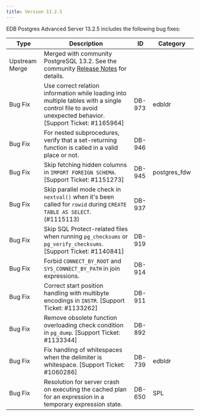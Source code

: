 ```yaml
---
title: Version 13.2.5
---
```


EDB Postgres Advanced Server 13.2.5 includes the following bug fixes:

| Type           | Description                                                                                                                                                                            | ID     | Category      | 
| -------------- | -------------------------------------------------------------------------------------------------------------------------------------------------------------------------------------- | ------ | ------------- |
| Upstream Merge | Merged with community PostgreSQL 13.2. See the community [Release Notes](https://www.postgresql.org/about/news/postgresql-132-126-1111-1016-9621-and-9525-released-2165/) for details. |        |               |
| Bug Fix        | Use correct relation information while loading into multiple tables with a single control file to avoid unexpected behavior. [Support Ticket: #1165964]                                | DB-973 | edbldr        |
| Bug Fix        | For nested subprocedures, verify that a set-returning function is called in a valid place or not.                                                                                      | DB-946 |               | 
| Bug Fix        | Skip fetching hidden columns in `IMPORT FOREIGN SCHEMA`. [Support Ticket: #1151273]                                                                                                    | DB-945 | postgres_fdw  |
| Bug Fix        | Skip parallel mode check in `nextval()` when it's been called for `rowid` during `CREATE TABLE AS SELECT`. (#1115113)                                                                  | DB-937 |               |
| Bug Fix        | Skip SQL Protect-related files when running `pg_checksums` or `pg_verify_checksums`. [Support Ticket: #1140841]                                                                        | DB-919 |               |
| Bug Fix        | Forbid `CONNECT_BY_ROOT` and `SYS_CONNECT_BY_PATH` in join expressions.                                                                                                                | DB-914 |               |
| Bug Fix        | Correct start position handling with multibyte encodings in `INSTR`. [Support Ticket: #1133262]                                                                                        | DB-911 |               |
| Bug Fix        | Remove obsolete function overloading check condition in `pg_dump`. [Support Ticket: #1133344]                                                                                          | DB-892 |               |
| Bug Fix        | Fix handling of whitespaces when the delimiter is whitespace. [Support Ticket: #1060286]                                                                                               | DB-739 | edbldr        |
| Bug Fix        | Resolution for server crash on executing the cached plan for an expression in a temporary expression state.                                                                            | DB-650 | SPL           |
